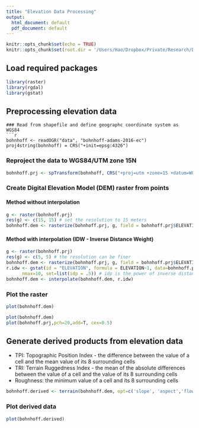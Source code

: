 ```yaml
---
title: "Elevation Data Processing"
output:
  html_document: default
  pdf_document: default
---
```


```r
knitr::opts_chunk$set(echo = TRUE)
knitr::opts_chunk$set(root.dir = '/Users/Hao/Dropbox/Private/Research/DIFM/processDEM/')
```

## Load required packages
```r
library(raster)
library(rgdal)
library(gstat)
```

## Preprocessing elevation data
```
### Read from shapefile and define geographc coordinate system as WGS84
```r
bohnhoff <- readOGR("data", "bohnhoff-adams-2016-ec")
proj4string(bohnhoff) = CRS("+init=epsg:4326")
```

### Reproject the data to WGS84/UTM zone 15N
```r
bohnhoff.prj <- spTransform(bohnhoff, CRS("+proj=utm +zone=15 +datum=WGS84"))
```

### Create Digital Elevation Model (DEM) raster from points
#### Method without interpolation
```r
g <- raster(bohnhoff.prj)
res(g) <- c(15, 15) # set the resolution to 15 meters
bohnhoff.dem <- rasterize(bohnhoff.prj, g, field = bohnhoff.prj$ELEVATION, fun = mean, na.rm = TRUE)
```
#### Method with interpolation (IDW - Inverse Distance Weight)
```r
g <- raster(bohnhoff.prj)
res(g) <- c(5, 5) # the resolution can be finer
bohnhoff.dem <- rasterize(bohnhoff.prj, g, field = bohnhoff.prj$ELEVATION, fun = mean, na.rm = TRUE)
r.idw <- gstat(id = "ELEVATION", formula = ELEVATION~1, data=bohnhoff.prj, 
      nmax=10, set=list(idp = .5)) # idp is the power of inverse distance function
bohnhoff.dem <- interpolate(bohnhoff.dem, r.idw)
```

### Plot the raster
```r

plot(bohnhoff.dem)

```

```r

plot(bohnhoff.dem)
plot(bohnhoff.prj,pch=20,add=T, cex=0.5)

```


## Generate derived products from elevation data
+ TPI: Topographic Position Index - the difference between the value of a cell and the mean value of its 8 surrounding cells
+ TRI: Terrain Ruggedness Index - the mean of the absolute differences between the value of a cell and the value of its 8 surrounding cells
+ Roughness:  the minimum value of a cell and its 8 surrounding cells
```r
bohnhoff.derived <- terrain(bohnhoff.dem, opt=c('slope', 'aspect','flowdir','TPI','TRI','roughness'), unit='degrees')
```
### Plot derived data
```r

plot(bohnhoff.derived)

```